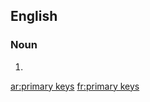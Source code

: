 
==English==

===Noun===
{{head|en|plural}}

# {{plural of|primary key|lang=en|nocat=1}}

[[ar:primary keys]]
[[fr:primary keys]]